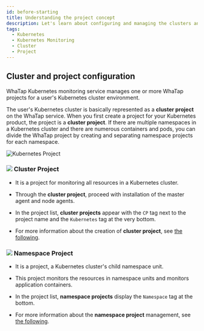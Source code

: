 ```yaml
---
id: before-starting
title: Understanding the project concept
description: Let's learn about configuring and managing the clusters and namespace projects in Kubernetes.
tags:
  - Kubernetes
  - Kubernetes Monitoring
  - Cluster
  - Project
---
```


## Cluster and project configuration

WhaTap Kubernetes monitoring service manages one or more WhaTap projects for a user's Kubernetes cluster environment.

The user's Kubernetes cluster is basically represented as a **cluster project** on the WhaTap service. When you first create a project for your Kubernetes product, the project is a **cluster project**. If there are multiple namespaces in a Kubernetes cluster and there are numerous containers and pods, you can divide the WhaTap project by creating and separating namespace projects for each namespace.

![Kubernetes Project](/img/k8s-kuber-namespace.png)

### ![](/img/number-01.png) Cluster Project

-   It is a project for monitoring all resources in a Kubernetes cluster.

-   Through the **cluster project**, proceed with installation of the master agent and node agents.

-   In the project list, **cluster projects** appear with the `CP` tag next to the project name and the `Kubernetes` tag at the very bottom.

-   For more information about the creation of **cluster project**, see [the following](install#create-project).

### ![](/img/number-02.png) Namespace Project

-   It is a project, a Kubernetes cluster's child namespace unit.

-   This project monitors the resources in namespace units and monitors application containers.

-   In the project list, **namespace projects** display the `Namespace` tag at the bottom.

-   For more information about the **namespace project** management, see [the following](namespace).
